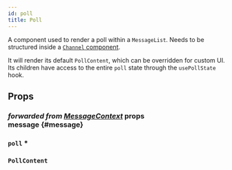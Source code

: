 ```yaml
---
id: poll
title: Poll
---
```



A component used to render a poll within a `MessageList`. Needs to be structured inside a [`Channel` component](../core-components/channel).

It will render its default `PollContent`, which can be overridden for custom UI. Its children have access to the entire `poll` state through the `usePollState` hook.

## Props

### <div class="label description">_forwarded from [MessageContext](../../contexts/message-context#message)_ props</div> message {#message}

<MessageProp />

### `poll` *

<Poll />

### `PollContent`

<PollContent />


